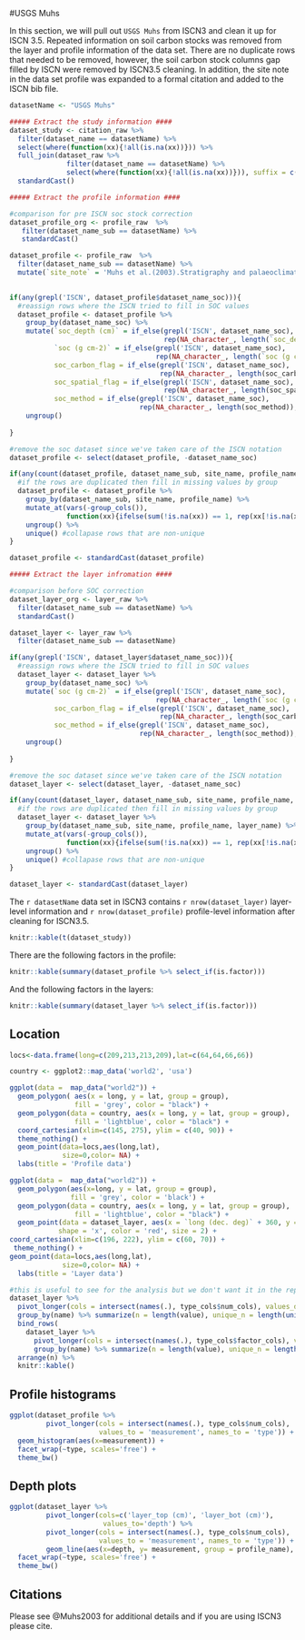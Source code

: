 #USGS Muhs 

In this section, we will pull out `USGS Muhs` from ISCN3 and clean it up for ISCN 3.5. Repeated information on soil carbon stocks was removed from the layer and profile information of the data set. There are no duplicate rows that needed to be removed, however, the soil carbon stock columns gap filled by ISCN were removed by ISCN3.5 cleaning. In addition, the site note in the data set profile was expanded to a formal citation and added to the ISCN bib file.

```r
datasetName <- "USGS Muhs"

##### Extract the study information ####
dataset_study <- citation_raw %>% 
  filter(dataset_name == datasetName) %>%
  select(where(function(xx){!all(is.na(xx))})) %>%
  full_join(dataset_raw %>% 
              filter(dataset_name == datasetName) %>%
              select(where(function(xx){!all(is.na(xx))})), suffix = c('_citation', '_dataset'))%>%
  standardCast()
```

```r
##### Extract the profile information ####

#comparison for pre ISCN soc stock correction
dataset_profile_org <- profile_raw  %>%
   filter(dataset_name_sub == datasetName) %>%
   standardCast()

dataset_profile <- profile_raw  %>%
  filter(dataset_name_sub == datasetName) %>%
  mutate(`site_note` = 'Muhs et al.(2003).Stratigraphy and palaeoclimatic significance of Late Quaternary loess-palaeosol sequences of the Last Interglacial-Glacial cycle in central Alaska.')
  

if(any(grepl('ISCN', dataset_profile$dataset_name_soc))){
  #reassign rows where the ISCN tried to fill in SOC values
  dataset_profile <- dataset_profile %>%
    group_by(dataset_name_soc) %>%
    mutate(`soc_depth (cm)` = if_else(grepl('ISCN', dataset_name_soc),
                                      rep(NA_character_, length(`soc_depth (cm)`)), `soc_depth (cm)`),
           `soc (g cm-2)` = if_else(grepl('ISCN', dataset_name_soc),
                                    rep(NA_character_, length(`soc (g cm-2)`)), `soc (g cm-2)`),
           soc_carbon_flag = if_else(grepl('ISCN', dataset_name_soc),
                                     rep(NA_character_, length(soc_carbon_flag)), soc_carbon_flag),
           soc_spatial_flag = if_else(grepl('ISCN', dataset_name_soc),
                                      rep(NA_character_, length(soc_spatial_flag)), soc_spatial_flag),
           soc_method = if_else(grepl('ISCN', dataset_name_soc), 
                                rep(NA_character_, length(soc_method)), soc_method)) %>%
    ungroup()
  
}

#remove the soc dataset since we've taken care of the ISCN notation
dataset_profile <- select(dataset_profile, -dataset_name_soc)  

if(any(count(dataset_profile, dataset_name_sub, site_name, profile_name)$n > 1)){
  #if the rows are duplicated then fill in missing values by group
  dataset_profile <- dataset_profile %>%
    group_by(dataset_name_sub, site_name, profile_name) %>%
    mutate_at(vars(-group_cols()), 
              function(xx){ifelse(sum(!is.na(xx)) == 1, rep(xx[!is.na(xx)], length(xx)),xx)}) %>% #if there is one value that isn't na then populate the rest of the entry, this fills in the
    ungroup() %>%
    unique() #collapase rows that are non-unique
}

dataset_profile <- standardCast(dataset_profile)
```

```r
##### Extract the layer infromation ####

#comparison before SOC correction
dataset_layer_org <- layer_raw %>%
  filter(dataset_name_sub == datasetName) %>%
  standardCast()

dataset_layer <- layer_raw %>%
  filter(dataset_name_sub == datasetName) 

if(any(grepl('ISCN', dataset_layer$dataset_name_soc))){
  #reassign rows where the ISCN tried to fill in SOC values
  dataset_layer <- dataset_layer %>%
    group_by(dataset_name_soc) %>%
    mutate(`soc (g cm-2)` = if_else(grepl('ISCN', dataset_name_soc),
                                    rep(NA_character_, length(`soc (g cm-2)`)), `soc (g cm-2)`),
           soc_carbon_flag = if_else(grepl('ISCN', dataset_name_soc),
                                     rep(NA_character_, length(soc_carbon_flag)), soc_carbon_flag),
           soc_method = if_else(grepl('ISCN', dataset_name_soc), 
                                rep(NA_character_, length(soc_method)), soc_method)) %>%
    ungroup()
  
}

#remove the soc dataset since we've taken care of the ISCN notation
dataset_layer <- select(dataset_layer, -dataset_name_soc) 

if(any(count(dataset_layer, dataset_name_sub, site_name, profile_name, layer_name)$n > 1)){
  #if the rows are duplicated then fill in missing values by group
  dataset_layer <- dataset_layer %>%
    group_by(dataset_name_sub, site_name, profile_name, layer_name) %>%
    mutate_at(vars(-group_cols()), 
              function(xx){ifelse(sum(!is.na(xx)) == 1, rep(xx[!is.na(xx)], length(xx)),xx)}) %>% #if there is one value that isn't na then populate the rest of the entry, this fills in the
    ungroup() %>%
    unique() #collapase rows that are non-unique
}

dataset_layer <- standardCast(dataset_layer)

```

The `r datasetName` data set in ISCN3 contains `r nrow(dataset_layer)` layer-level information and `r nrow(dataset_profile)` profile-level information after cleaning for ISCN3.5.

```r
knitr::kable(t(dataset_study))
```


There are the following factors in the profile:

```r
knitr::kable(summary(dataset_profile %>% select_if(is.factor)))
```

And the following factors in the layers:
```r
knitr::kable(summary(dataset_layer %>% select_if(is.factor)))
```


## Location

```r

locs<-data.frame(long=c(209,213,213,209),lat=c(64,64,66,66))

country <- ggplot2::map_data('world2', 'usa')

ggplot(data =  map_data("world2")) +
  geom_polygon( aes(x = long, y = lat, group = group),
                fill = 'grey', color = "black") +
  geom_polygon(data = country, aes(x = long, y = lat, group = group),
                fill = 'lightblue', color = "black") +
  coord_cartesian(xlim=c(145, 275), ylim = c(40, 90)) +
  theme_nothing() +
  geom_point(data=locs,aes(long,lat),
             size=0,color= NA) +
  labs(title = 'Profile data')

ggplot(data =  map_data("world2")) + 
  geom_polygon(aes(x=long, y = lat, group = group), 
               fill = 'grey', color = 'black') + 
  geom_polygon(data = country, aes(x = long, y = lat, group = group),
                fill = 'lightblue', color = "black") +
  geom_point(data = dataset_layer, aes(x = `long (dec. deg)` + 360, y = `lat (dec. deg)`),
            shape = 'x', color = 'red', size = 2) +
coord_cartesian(xlim=c(196, 222), ylim = c(60, 70)) +
 theme_nothing() +
geom_point(data=locs,aes(long,lat),
             size=0,color= NA) +
  labs(title = 'Layer data')
```

```r
#this is useful to see for the analysis but we don't want it in the report
dataset_layer %>%
  pivot_longer(cols = intersect(names(.), type_cols$num_cols), values_drop_na = TRUE) %>%
  group_by(name) %>% summarize(n = length(value), unique_n = length(unique(value))) %>%
  bind_rows(
    dataset_layer %>%
      pivot_longer(cols = intersect(names(.), type_cols$factor_cols), values_drop_na = TRUE) %>%
      group_by(name) %>% summarize(n = length(value), unique_n = length(unique(value))) ) %>%
  arrange(n) %>%
  knitr::kable()
```

## Profile histograms

```r
ggplot(dataset_profile %>%
         pivot_longer(cols = intersect(names(.), type_cols$num_cols), 
                      values_to = 'measurement', names_to = 'type')) +
  geom_histogram(aes(x=measurement)) +
  facet_wrap(~type, scales='free') +
  theme_bw()
```

## Depth plots

```r
ggplot(dataset_layer %>% 
         pivot_longer(cols=c('layer_top (cm)', 'layer_bot (cm)'),
                       values_to='depth') %>%
         pivot_longer(cols = intersect(names(.), type_cols$num_cols), 
                      values_to = 'measurement', names_to = 'type')) +
         geom_line(aes(x=depth, y= measurement, group = profile_name), alpha = 0.5) +
  facet_wrap(~type, scales='free') +
  theme_bw()
```

## Citations

Please see @Muhs2003 for additional details and if you are using ISCN3 please cite.
